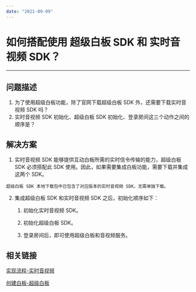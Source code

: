 ```yaml
---
date: "2021-09-09"
---
```

# 如何搭配使用 超级白板 SDK 和 实时音视频 SDK？

- - -

## 问题描述

1. 为了使用超级白板功能，除了官网下载超级白板 SDK 外，还需要下载实时音视频 SDK 吗？
2. 实时音视频 SDK 初始化、超级白板 SDK 初始化、登录房间这三个动作之间的顺序是？

## 解决方案
1. 实时音视频 SDK 能够提供互动白板所需的实时信令传输的能力，超级白板 SDK 必须搭配此 SDK 使用。因此，如果需要集成白板功能，需要下载并集成这两个 SDK。

<Note title="说明">
 

    超级白板 SDK 本地下载包中已包含了对应版本的实时音视频 SDK，无需单独下载。

    
</Note>


2. 集成超级白板 SDK 和实时音视频 SDK 之后，初始化顺序如下：

    1. 初始化实时音视频 SDK。
     
    2. 初始化超级白板 SDK。

    3. 登录房间后，即可使用超级白板和音视频服务。

## 相关链接

[实现流程-实时音视频](/real-time-video-android-java/quick-start/implementing-video-call)

[创建白板-超级白板](https://doc-zh.zego.im/article/11319)
